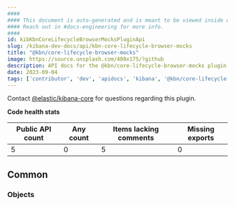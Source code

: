 ```yaml
---
####
#### This document is auto-generated and is meant to be viewed inside our experimental, new docs system.
#### Reach out in #docs-engineering for more info.
####
id: kibKbnCoreLifecycleBrowserMocksPluginApi
slug: /kibana-dev-docs/api/kbn-core-lifecycle-browser-mocks
title: "@kbn/core-lifecycle-browser-mocks"
image: https://source.unsplash.com/400x175/?github
description: API docs for the @kbn/core-lifecycle-browser-mocks plugin
date: 2023-09-04
tags: ['contributor', 'dev', 'apidocs', 'kibana', '@kbn/core-lifecycle-browser-mocks']
---
```




Contact [@elastic/kibana-core](https://github.com/orgs/elastic/teams/kibana-core) for questions regarding this plugin.

**Code health stats**

| Public API count  | Any count | Items lacking comments | Missing exports |
|-------------------|-----------|------------------------|-----------------|
| 5 | 0 | 5 | 0 |

## Common

### Objects
<DocDefinitionList data={kbnCoreLifecycleBrowserMocksObj.common.objects}/>

